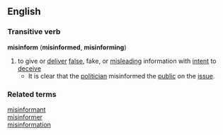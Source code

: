==English==
=== Transitive verb ===
'''misinform''' ('''misinformed''', '''misinforming''')
# to give or [[deliver]] [[false]], fake, or [[misleading]] information with [[intent]] to [[deceive]]
#* It is clear that the [[politician]] misinformed the [[public]] on the [[issue]].
=== Related terms ===
[[misinformant]]<br>
[[misinformer]]<br>
[[misinformation]]